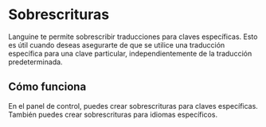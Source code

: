 # Sobrescrituras

Languine te permite sobrescribir traducciones para claves específicas. Esto es útil cuando deseas asegurarte de que se utilice una traducción específica para una clave particular, independientemente de la traducción predeterminada.

## Cómo funciona

En el panel de control, puedes crear sobrescrituras para claves específicas. También puedes crear sobrescrituras para idiomas específicos.